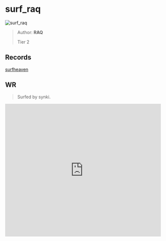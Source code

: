 
# surf_raq

![surf_raq](https://raw.githubusercontent.com/Sayt123/SurfMapPics/Maps-and-bonuses/csgo/surf_raq.jpg)

> Author: **RAQ**
>
> Tier 2

## Records

[surfheaven](https://surfheaven.eu/map/surf_raq)

## WR

> Surfed by synki.

<iframe
width="100%"
height="430"
src="https://www.youtube.com/embed/K3_rw92gcS8"
frameborder="0"
allow="accelerometer; autoplay; clipboard-write; encrypted-media; gyroscope; picture-in-picture"
allowFullScreen
/>

```md

[Surf Timer] - Sicklikeme finished in 01:32:14 (WR -00:00:70). Improving by 00:11:75
[Surf Timer] - Sicklikeme beat the map record! Rank: 1/824


```
                